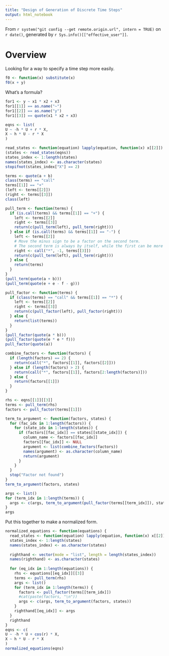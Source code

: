 ```yaml
---
title: "Design of Generation of Discrete Time Steps"
output: html_notebook
---
```

From `r system("git config --get remote.origin.url", intern = TRUE)`
on `r date()`, generated by `r Sys.info()[["effective_user"]]`.

# Overview

Looking for a way to specify a time step more easily.

```r
f0 <- function(x) substitute(x)
f0(x + y)
```

What's a formula?
```r
for1 <- y ~ x1 * x2 + x3
for1[[1]] == as.name("~")
for1[[2]] == as.name("y")
for1[[3]] == quote(x1 * x2 + x3)
```


```r
eqns <- list(
U ~ -h * U + r * X,
X ~ h * U - r * X
)

read_states <- function(equation) lapply(equation, function(x) x[[2]])
(states <- read_states(eqns))
states_index <- 1:length(states)
names(states_index) <- as.character(states)
stopifnot(states_index["X"] == 2)
```
```r
terms <- quote(a + b)
class(terms) == "call"
terms[[1]] == "+"
(left <- terms[[2]])
(right <- terms[[3]])
class(left)
```
```r
pull_term <- function(terms) {
  if (is.call(terms) && terms[[1]] == "+") {
    left <- terms[[2]]
    right <- terms[[3]]
    return(c(pull_term(left), pull_term(right)))
  } else if (is.call(terms) && terms[[1]] == "-") {
    left <- terms[[2]]
    # Move the minus sign to be a factor on the second term.
    # The second term is always by itself, while the first can be more terms.
    right <- call("*", -1, terms[[3]])
    return(c(pull_term(left), pull_term(right)))
  } else {
    return(terms)
  }
}
(pull_term(quote(a + b)))
(pull_term(quote(e + e - f - g)))
```

```r
pull_factor <- function(terms) {
  if (class(terms) == "call" && terms[[1]] == "*") {
    left <- terms[[2]]
    right <- terms[[3]]
    return(c(pull_factor(left), pull_factor(right)))
  } else {
    return(list(terms))
  }
}
(pull_factor(quote(a * b)))
(pull_factor(quote(e * e * f)))
pull_factor(quote(a))
```

```r
combine_factors <- function(factors) {
  if (length(factors) == 2) {
    return(call("*", factors[[1]], factors[[2]]))
  } else if (length(factors) > 2) {
    return(call("*", factors[[1]], factors[2:length(factors)]))
  } else {
    return(factors[[1]])
  }
}
```

```r
rhs <- eqns[[1]][[3]]
terms <- pull_term(rhs)
factors <- pull_factor(terms[[1]])

term_to_argument <- function(factors, states) {
  for (fac_idx in 1:length(factors)) {
    for (state_idx in 1:length(states)) {
      if (factors[[fac_idx]] == states[[state_idx]]) {
        column_name <- factors[[fac_idx]]
        factors[[fac_idx]] <- NULL
        argument <- list(combine_factors(factors))
        names(argument) <- as.character(column_name)
        return(argument)
      }
    }
  }
  stop("Factor not found")
}
term_to_argument(factors, states)
```
```r
args <- list()
for (term_idx in 1:length(terms)) {
  args <- c(args, term_to_argument(pull_factor(terms[[term_idx]]), states))
}
args
```
Put this together to make a normalized form.
```r
normalized_equations <- function(equations) {
  read_states <- function(equation) lapply(equation, function(x) x[[2]])
  states_index <- 1:length(states)
  names(states_index) <- as.character(states)
  
  righthand <- vector(mode = "list", length = length(states_index))
  names(righthand) <- as.character(states)
  
  for (eq_idx in 1:length(equations)) {
    rhs <- equations[[eq_idx]][[3]]
    terms <- pull_term(rhs)
    args <- list()
    for (term_idx in 1:length(terms)) {
      factors <- pull_factor(terms[[term_idx]])
      #cat(paste(factors, "\n"))
      args <- c(args, term_to_argument(factors, states))
    }
    righthand[[eq_idx]] <- args
  }
  righthand
}
eqns <- c(
U ~ -h * U + cos(r) * X,
X ~ h * U - r * X
)
normalized_equations(eqns)
```

